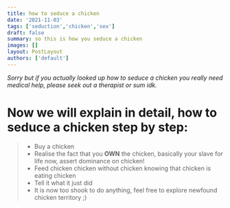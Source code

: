 ```yaml
---
title: how to seduce a chicken
date: '2021-11-03'
tags: ['seduction','chicken','sex']
draft: false
summary: so this is how you seduce a chicken
images: []
layout: PostLayout
authors: ['default']
---
```

_Sorry but if you actually looked up how to seduce a chicken you really need medical help, please seek out a therapist or sum idk._

# Now we will explain in detail, how to seduce a chicken step by step:
> - Buy a chicken
> - Realise the fact that you **OWN** the chicken, basically your slave for life now, assert dominance on chicken!
> - Feed chicken chicken without chicken knowing that chicken is eating chicken 
> - Tell it what it just did
> - It is now too shook to do anything, feel free to explore newfound chicken territory ;)